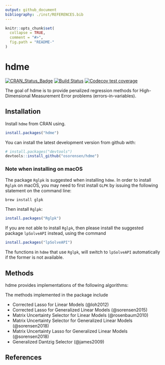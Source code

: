 ```yaml
---
output: github_document
bibliography: ./inst/REFERENCES.bib
---
```


<!-- README.md is generated from README.Rmd. Please edit that file -->

```r
knitr::opts_chunk$set(
  collapse = TRUE,
  comment = "#>",
  fig.path = "README-"
)
```

# hdme
<!-- badges: start -->
[![CRAN_Status_Badge](http://www.r-pkg.org/badges/version/hdme)](https://cran.r-project.org/package=hdme)
[![Build Status](https://travis-ci.org/osorensen/hdme.svg?branch=master)](https://travis-ci.org/osorensen/hdme)
[![Codecov test coverage](https://codecov.io/gh/osorensen/hdme/branch/master/graph/badge.svg)](https://codecov.io/gh/osorensen/hdme?branch=master)
<!-- badges: end -->


The goal of hdme is to provide penalized regression methods for High-Dimensional Measurement Error problems (errors-in-variables).

## Installation

Install `hdme` from CRAN using.
```r
install.packages("hdme")
```

You can install the latest development version from github with:

```r
# install.packages("devtools")
devtools::install_github("osorensen/hdme")
```

### Note when installing on macOS
The package `Rglpk` is suggested when installing `hdme`. In order to install `Rglpk` on macOS, you may need to first install `GLPK` by issuing the following statement on the command line:

```r
brew install glpk
```

Then install `Rglpk`:
```r
install.packages("Rglpk")
```

If you are not able to install `Rglpk`, then please install the suggested package `lpSolveAPI` instead, using the command
```r
install.packages("lpSolveAPI")
```

The functions in `hdme` that use `Rglpk`, will switch to `lpSolveAPI` automatically if the former is not available.


## Methods
hdme provides implementations of the following algorithms:

The methods implemented in the package include

* Corrected Lasso for Linear Models (@loh2012)
* Corrected Lasso for Generalized Linear Models (@sorensen2015)
* Matrix Uncertainty Selector for Linear Models (@rosenbaum2010)
* Matrix Uncertainty Selector for Generalized Linear Models (@sorensen2018)
* Matrix Uncertainty Lasso for Generalized Linear Models (@sorensen2018)
* Generalized Dantzig Selector (@james2009)


## References
